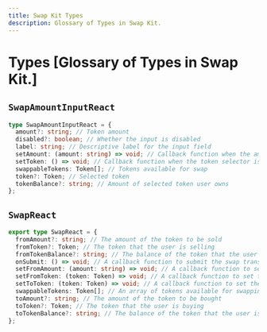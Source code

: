 ```yaml
---
title: Swap Kit Types
description: Glossary of Types in Swap Kit.
---
```


# Types [Glossary of Types in Swap Kit.]

## `SwapAmountInputReact`

```ts
type SwapAmountInputReact = {
  amount?: string; // Token amount
  disabled?: boolean; // Whether the input is disabled
  label: string; // Descriptive label for the input field
  setAmount: (amount: string) => void; // Callback function when the amount changes
  setToken: () => void; // Callback function when the token selector is clicked
  swappableTokens: Token[]; // Tokens available for swap
  token?: Token; // Selected token
  tokenBalance?: string; // Amount of selected token user owns
};
```

## `SwapReact`

```ts
export type SwapReact = {
  fromAmount?: string; // The amount of the token to be sold
  fromToken?: Token; // The token that the user is selling
  fromTokenBalance?: string; // The balance of the token that the user is selling
  onSubmit: () => void; // A callback function to submit the swap transaction
  setFromAmount: (amount: string) => void; // A callback function to set the amount of the token to be sold
  setFromToken: (token: Token) => void; // A callback function to set the token to be sold
  setToToken: (token: Token) => void; // A callback function to set the token to be bought
  swappableTokens: Token[]; // An array of tokens available for swapping
  toAmount?: string; // The amount of the token to be bought
  toToken?: Token; // The token that the user is buying
  toTokenBalance?: string; // The balance of the token that the user is buying
};
```
